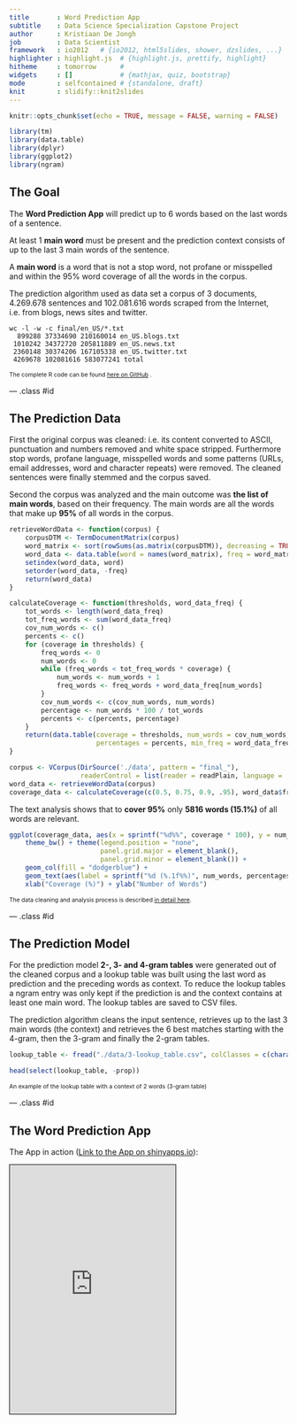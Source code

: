 ```yaml
---
title       : Word Prediction App
subtitle    : Data Science Specialization Capstone Project
author      : Kristiaan De Jongh
job         : Data Scientist
framework   : io2012   # {io2012, html5slides, shower, dzslides, ...}
highlighter : highlight.js  # {highlight.js, prettify, highlight}
hitheme     : tomorrow      # 
widgets     : []            # {mathjax, quiz, bootstrap}
mode        : selfcontained # {standalone, draft}
knit        : slidify::knit2slides
---
```


```r
knitr::opts_chunk$set(echo = TRUE, message = FALSE, warning = FALSE)
```

```r
library(tm)
library(data.table)
library(dplyr)
library(ggplot2)
library(ngram)
```

## The Goal

The <b>Word Prediction App</b> will predict up to 6 words based on the 
last words of a sentence. 

At least 1 <b>main word</b> must be present and the prediction context consists 
of up to the last 3 main words of the sentence.

A <b>main word</b> is a word that is not a stop word, not profane or misspelled
and within the 95% word coverage of all the words in the corpus.

The prediction algorithm used as data set a corpus of 3 documents, 4.269.678 sentences and 
102.081.616 words scraped from the Internet, i.e. from blogs, news sites and twitter.

```
wc -l -w -c final/en_US/*.txt
  899288 37334690 210160014 en_US.blogs.txt
 1010242 34372720 205811889 en_US.news.txt
 2360148 30374206 167105338 en_US.twitter.txt
 4269678 102081616 583077241 total
```

<span style="font-size:75%;">The complete R code can be found 
[here on GitHub](https://github.com/kristiaan67/CourseraCapstoneProject) .</span>

--- .class #id 

## The Prediction Data

First the original corpus was cleaned: i.e. its content converted to ASCII, punctuation
and numbers removed and white space stripped. Furthermore stop words, profane language, 
misspelled words and some patterns (URLs, email addresses, word and character repeats) 
were removed. The cleaned sentences were finally stemmed and the corpus saved.

Second the corpus was analyzed and the main outcome was <b>the list of main words</b>, 
based on their frequency. The main words are all the words that make up <b>95%</b> 
of all words in the corpus.

```r

retrieveWordData <- function(corpus) {
    corpusDTM <- TermDocumentMatrix(corpus)
    word_matrix <- sort(rowSums(as.matrix(corpusDTM)), decreasing = TRUE)
    word_data <- data.table(word = names(word_matrix), freq = word_matrix)
    setindex(word_data, word)
    setorder(word_data, -freq)
    return(word_data)
}

calculateCoverage <- function(thresholds, word_data_freq) {
    tot_words <- length(word_data_freq)
    tot_freq_words <- sum(word_data_freq)
    cov_num_words <- c()
    percents <- c()
    for (coverage in thresholds) {
        freq_words <- 0
        num_words <- 0
        while (freq_words < tot_freq_words * coverage) {
            num_words <- num_words + 1
            freq_words <- freq_words + word_data_freq[num_words]
        }
        cov_num_words <- c(cov_num_words, num_words)
        percentage <- num_words * 100 / tot_words
        percents <- c(percents, percentage)
    }
    return(data.table(coverage = thresholds, num_words = cov_num_words, 
                      percentages = percents, min_freq = word_data_freq[cov_num_words]))
}

corpus <- VCorpus(DirSource('./data', pattern = "final_"), 
                  readerControl = list(reader = readPlain, language = 'en_US'))
word_data <- retrieveWordData(corpus)
coverage_data <- calculateCoverage(c(0.5, 0.75, 0.9, .95), word_data$freq)
```

The text analysis shows that to <b>cover 95%</b> only <b>5816 words (15.1%)</b> of
all words are relevant.

```r
ggplot(coverage_data, aes(x = sprintf("%d%%", coverage * 100), y = num_words)) + 
    theme_bw() + theme(legend.position = "none", 
                       panel.grid.major = element_blank(), 
                       panel.grid.minor = element_blank()) + 
    geom_col(fill = "dodgerblue") + 
    geom_text(aes(label = sprintf("%d (%.1f%%)", num_words, percentages)), nudge_y = 200) + 
    xlab("Coverage (%)") + ylab("Number of Words")
```

<span style="font-size:75%;">The data cleaning and analysis process is described 
[in detail here](https://rpubs.com/kristiaan67/capstone_milestone_report).</span>


--- .class #id 

## The Prediction Model

For the prediction model <b>2-, 3- and 4-gram tables</b> were generated out of the cleaned
corpus and a lookup table was built using the last word as prediction and the
preceding words as context. To reduce the lookup tables a ngram entry was only kept
if the prediction is and the context contains at least one main word. 
The lookup tables are saved to CSV files.

The prediction algorithm cleans the input sentence, retrieves up to the last 3
main words (the context) and retrieves the 6 best matches starting with the 4-gram, 
then the 3-gram and finally the 2-gram tables.

```r
lookup_table <- fread("./data/3-lookup_table.csv", colClasses = c(character(), character(), character(), numeric(), numeric(), numeric()))
```

```r
head(select(lookup_table, -prop))
```
<span style="font-size:75%;">An example of the lookup table with a context of 2 words (3-gram table)</span>

--- .class #id 

## The Word Prediction App

The App in action
([Link to the App on shinyapps.io](https://kdejongh.shinyapps.io/word_prediction_app/)):

<iframe src="https://kdejongh.shinyapps.io/word_prediction_app/" style="height: 450px; margin-top: 0; border: 1px solid black;">
[Link to the App on shinyapps.io](https://kdejongh.shinyapps.io/word_prediction_app/)
</iframe>

